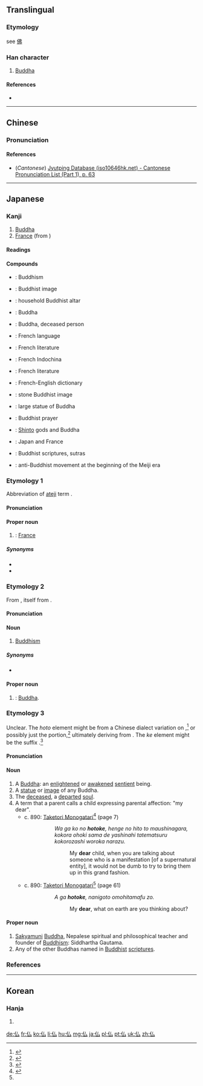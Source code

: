 {{also|佛}}
==Translingual==

===Etymology===
see [[佛]]

===Han character===
{{Han char|rn=9|rad=人|as=02|sn=4|four=|canj=人戈 (OI), X人戈 (XOI)|ids=⿰[[亻]][[厶]]}}

# [[Buddha]]

====References====
* {{Han ref|kx=0092.050|dkj=00364|dj=0195.030|hdz=10110.050|uh=4ECF|ud=20175}}

----

==Chinese==
{{zh-forms}}

===Pronunciation===
{{zh-pron
|m=fó
|c=fat6
|mc=
|oc=
|ma=
|cat=pn}}

====References====
*(''Cantonese'') [http://www.iso10646hk.net/jp/document/download.jsp Jyutping Database (iso10646hk.net) - Cantonese Pronunciation List (Part 1), p. 63]

----

==Japanese==

===Kanji===
{{ja-kanji|grade=5|rs=人02|style=s|kyu=佛}}

# [[Buddha]]
# [[France]] (from {{ja-l|仏蘭西}})

====Readings====
{{ja-readings
|goon=[[ぶつ]] (butsu)
|kanon=[[ふつ]] (futsu)
|kun=[[ほとけ]] (hotoke)
}}

====Compounds====
{{der-top|Compounds}}
* {{ja-r|仏教|ぶっきょう}}: Buddhism
* {{ja-r|仏像|ぶつぞう}}: Buddhist image
* {{ja-r|仏壇|ぶつだん}}: household Buddhist altar
* {{ja-r|仏陀|ぶっだ}}: Buddha
* {{ja-r|仏様|ほとけさま}}: Buddha, deceased person
* {{ja-r|仏語|ふつご}}: French language
* {{ja-r|仏文|ふつぶん}}: French literature
* {{ja-r|仏印|ふついん}}: French Indochina
* {{ja-r|仏文学|ふつぶんがく}}: French literature
{{der-mid}}
* {{ja-r|仏英辞典|ふつえい じてん}}: French-English dictionary
* {{ja-r|石仏|せきぶつ}}: stone Buddhist image
* {{ja-r|大仏|だいぶつ}}: large statue of Buddha
* {{ja-r|念仏|ねんぶつ}}: Buddhist prayer
* {{ja-r|神仏|しんぶつ}}: [[Shinto]] gods and Buddha
* {{ja-r|日仏|にちふつ}}: Japan and France
* {{ja-r|仏典|ぶってん}}: Buddhist scriptures, sutras
* {{ja-r|廃仏毀釈|はいぶつ きしゃく}}: anti-Buddhist movement at the beginning of the Meiji era
{{der-bottom}}

===Etymology 1===
{{ja-kanjitab|yomi=o|ふつ}}
Abbreviation of [[ateji]] term {{m|ja|仏蘭西|tr=Furansu||France}}.

====Pronunciation====
{{ja-pron|yomi=kanon|acc=1|acc_ref=DJR}}

====Proper noun====
{{ja-pos|proper|ふつ|kyu=佛}}

# {{abbreviation of|lang=ja|sort=ふつ|仏蘭西|nodot=1}}: [[France]]
#: {{ja-usex|札幌日'''仏'''協会|^さっぽろ ^にち '''^ふつ''' ^きょうかい|The Sapporo Japan-'''France''' Society}}

=====Synonyms=====
{{der-top}}
* {{ja-r|フランス}}
* {{ja-r|仏蘭西|フランス}}
{{der-bottom}}

===Etymology 2===
{{ja-kanjitab|yomi=o|ぶつ}}
From {{etyl|ltc|ja|sort=ふつ'}} {{m|zh|佛陀|tr=bjut dhɑ||Buddha}}, itself from {{etyl|sa|ja|sort=ぶつ}} {{m|sa|बुद्ध}}.

====Pronunciation====
{{ja-pron|yomi=goon|ぶつ|acc=1}}

====Noun====
{{ja-noun|ぶつ|kyu=佛}}

# [[Buddhism]]

=====Synonyms=====
{{der-top}}
* {{ja-r|仏教|ぶっきょう}}
{{der-bottom}}

====Proper noun====
{{ja-pos|proper|ぶつ|kyu=佛}}

# {{abbreviation of|lang=ja|sort=ぶつ|仏陀|nodot=1}}: [[Buddha]].

===Etymology 3===
{{ja-kanjitab|yomi=k|ほとけ}}
Unclear.  The ''hoto'' element might be from a Chinese dialect variation on {{etyl|ltc|ja|sort=ぶつ}} {{m|zh|佛陀|tr=bjut dhɑ}},<ref name="DJR">{{R:Daijirin}}</ref> or possibly just the {{m|zh|佛|tr=bjut}} portion,<ref name="DJS">{{R:Daijisen}}</ref> ultimately deriving from {{etyl|sa|ja|sort=ぶつ}} {{m|sa|बुद्ध}}.  The ''ke'' element might be the suffix {{m|ja|気|tr=ke||spirit}}.<ref name="DJR">{{R:Daijirin}}</ref>

====Pronunciation====
{{ja-pron|yomi=k|ほとけ|acc=0|acc_ref=DJR|acc2=3|acc2_ref=DJR}}

====Noun====
{{ja-noun|ほとけ|kyu=佛}}

# A [[Buddha]]: an [[enlightened]] or [[awakened]] [[sentient]] being.
# A [[statue]] or [[image]] of any Buddha.
# The [[deceased]], a [[departed]] [[soul]].
# A term that a parent calls a child expressing parental affection: "my dear".
#* c. 890: [[w:Taketori Monogatari|Taketori Monogatari]]<ref name="Taketori">{{reference-book
  | last = Horiuchi
  | first = Hideaki
  | coauthors = Ken Akiyama
  | title = [[w:Taketori Monogatari|Taketori Monogatari]] , [[w:Ise Monogatari|Ise Monogatari]]
  | publisher = [[w:Iwanami Shoten Publishing|Iwanami Shoten]]
  | year = 1997
  | location = Tōkyō
  | id = ISBN 4-00-240017-4
  }}</ref> (page 7)
#*: {{lang|ja|我子の'''佛'''、變化の人と申しながら、こゝら大さまで養ひ奉る志疎かならず。}}
#*:: {{lang|ja|わ が こ の '''ほとけ'''、 へんげ の ひと と まうしながら、 ここら おほき さま で やしなひ たてまつる こころざし をろか ならず。}}
#*:: ''Wa ga ko no '''hotoke''', henge no hito to maushinagara, kokora ohoki sama de yashinahi tatematsuru kokorozashi woroka narazu.''
#*::: My '''dear''' child, when you are talking about someone who is a manifestation [of a supernatural entity], it would not be dumb to try to bring them up in this grand fashion.
#* c. 890: [[w:Taketori Monogatari|Taketori Monogatari]]<ref name="Taketori"/> (page 61)
#*: {{lang|ja|あが'''仏'''、何事思ひたまふぞ。}}
#*:: {{lang|ja|あ が '''ほとけ'''、 なにごと おもひたまふ ぞ。}}
#*:: ''A ga '''hotoke''', nanigoto omohitamafu zo.''
#*::: My '''dear''', what on earth are you thinking about?

====Proper noun====
{{ja-pos|proper|ほとけ|kyu=佛}}

# [[Sakyamuni]] [[Buddha]], Nepalese spiritual and philosophical teacher and founder of [[Buddhism]]: Siddhartha Gautama.
# Any of the other Buddhas named in [[Buddhist]] [[scripture]]s.

===References===
<references/>

----

==Korean==

===Hanja===
{{ko-hanja|hangeul=불|rv=bul|mr=pul|y=pwul}}

# {{defn|lang=ko|sort=人02}}

[[de:仏]]
[[fr:仏]]
[[ko:仏]]
[[li:仏]]
[[hu:仏]]
[[mg:仏]]
[[ja:仏]]
[[pl:仏]]
[[pt:仏]]
[[uk:仏]]
[[zh:仏]]